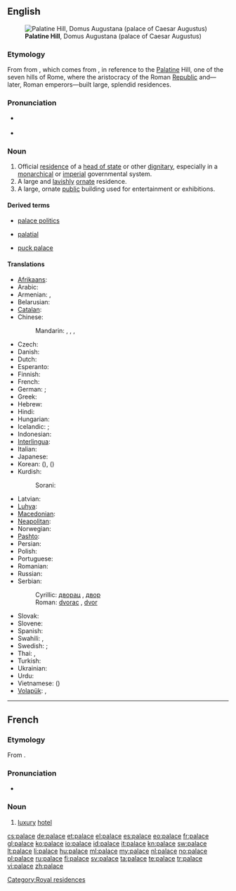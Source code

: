 {{also|Palace|pałace}}
==English==
{{wikipedia|mul=Taj Mahal}}
[[File:RomaPalatinoDalCircoMassimo.jpg|thumb|'''Palatine Hill''', Domus Augustana (palace of Caesar Augustus)]]
===Etymology===
From {{etyl|enm|en}} from {{etyl|fro|en}} {{term|palais|lang=fro}}, which comes from {{etyl|la}} {{term|Palatium|Palātium|lang=la}}, in reference to the [[Palatine]] Hill, one of the seven hills of Rome, where the aristocracy of the Roman [[republic|Republic]] and—later, Roman emperors—built large, splendid residences.

===Pronunciation===
* {{a|UK|US}} {{IPA|/ˈpæləs/}}
* {{audio|en-us-palace.ogg|Audio (US)}}

===Noun===
{{en-noun}}

# Official [[residence]] of a [[head of state]] or other [[dignitary]], especially in a [[monarchical]] or [[imperial]] governmental system.
# A large and [[lavish]]ly [[ornate]] residence.
# A large, ornate [[public]] building used for entertainment or exhibitions.

====Derived terms====
{{rel-top3|Terms derived from ''palace''}}
* [[palace politics]]
{{rel-mid3}}
* [[palatial]]
{{rel-mid3}}
* [[puck palace]]
{{rel-bottom}}

====Translations====
{{trans-top|large, lavish residence}}
* [[Afrikaans]]: {{t-|af|paleis|xs=Afrikaans}}
* Arabic: {{t|ar|قصر|m|tr=qaSr|sc=Arab}}
* Armenian: {{t|hy|պալատ|tr=palat}}, {{t-|hy|դղյակ|tr=dġyak}}
* Belarusian: {{t|be|палац|m|tr=palác|sc=Cyrl}}
* [[Catalan]]: {{t|ca|palau|m}}
* Chinese:
*: Mandarin: {{t|zh|宮殿|sc=Hani}}, {{t|zh|宫殿|tr=gōngdiàn|sc=Hani}}, {{t|zh|宮|sc=Hani}}, {{t|zh|宫|tr=gōng|sc=Hani}}
* Czech: {{t+|cs|palác|m}}
* Danish: {{t-|da|palads|n}}
* Dutch: {{t+|nl|paleis|n}}
* Esperanto: {{t|eo|palaco}}
* Finnish: {{t+|fi|palatsi}}
* French: {{t+|fr|palais|m}}
* German: {{t+|de|Palast|m}}; {{t+|de|Schloss|n}}
* Greek: {{t+|el|παλάτι|tr=paláti}}
* Hebrew: {{t+|he|ארמון|f|tr=armon|sc=Hebr}}
* Hindi: {{t|hi|महल|m|tr=mahal|sc=Deva}}
* Hungarian: {{t+|hu|palota}}
* Icelandic: {{t-|is|palata|f}}; {{t+|is|höll|f}}
* Indonesian: {{t+|id|istana|xs=Indonesian}}
* [[Interlingua]]: {{t|ia|palatio}}
* Italian: {{t+|it|palazzo|m}}
* Japanese: {{t|ja|宮殿|tr=きゅうでん, kyūden|sc=Jpan}}
* Korean: {{t|ko|궁|tr=gung|sc=Kore}} ({{t|ko|宮|sc=Kore}}), {{t|ko|궁전|tr=gungjeon|sc=Kore}} ({{t|ko|宮殿|sc=Kore}})
* Kurdish:
*: Sorani: {{t|ku|سه‌را|tr=sarA|sc=ku-Arab}}
{{trans-mid}}
* Latvian: {{t-|lv|pils|f|xs=Latvian}}
* [[Luhya]]: {{tø|luy|ekasri}}
* [[Macedonian]]: {{t-|mk|дворец|m|tr=dvórec}}
* [[Neapolitan]]: {{t|nap|palàzzo}}
* Norwegian: {{t|no|palass|n}}
* [[Pashto]]: {{t+|ps|ماڼۍ|f|tr=mānnəi|sc=ps-Arab|xs=Pashto}}
* Persian: {{t|fa|کاخ|tr=kâkh|sc=fa-Arab}}
* Polish: {{t-|pl|pałac|m}}
* Portuguese: {{t+|pt|palácio|m}}
* Romanian: {{t-|ro|palat}}
* Russian: {{t+|ru|дворец|m|tr=dvoréc}}
* Serbian:
*: Cyrillic: [[дворац]] {{m}}, [[двор]] {{m}}
*: Roman: [[dvorac]] {{m}}, [[dvor]] {{m}}
* Slovak: {{t|sk|palác|m}}
* Slovene: {{t+|sl|palača|f}}
* Spanish: {{t-|es|palacio|m}}
* Swahili: {{t+|sw|kasri|xs=Swahili}}, {{t+|sw|jum|xs=Swahili}}
* Swedish: {{t+|sv|palats|n}}; {{t+|sv|slott|n}}
* Thai: {{t|th|ตำหนัก|tr=dtam-nàk|sc=Thai}}, {{t|th|พระตำหนัก|tr=prá dtam-nàk|sc=Thai}}
* Turkish: {{t+|tr|saray}}
* Ukrainian: {{t|uk|палац|m|tr=palác|sc=Cyrl}}
* Urdu: {{t|ur|محل|m|tr=mahal|sc=ur-Arab}}
* Vietnamese: {{t|vi|cung điện}} ({{t|vi|宮殿}})
* [[Volapük]]: {{t|vo|ledom}}, {{t|vo|regadom}}
{{trans-bottom}}

[[Category:Royal residences]]

----

==French==
===Etymology===
From {{etyl|en|fr}} {{term|palace|lang=en}}.

===Pronunciation===
*{{IPA|/palas/|lang=fr}}

===Noun===
{{fr-noun|m}}

# [[luxury]] [[hotel]]

[[cs:palace]]
[[de:palace]]
[[et:palace]]
[[el:palace]]
[[es:palace]]
[[eo:palace]]
[[fr:palace]]
[[gl:palace]]
[[ko:palace]]
[[io:palace]]
[[id:palace]]
[[it:palace]]
[[kn:palace]]
[[sw:palace]]
[[lt:palace]]
[[li:palace]]
[[hu:palace]]
[[ml:palace]]
[[my:palace]]
[[nl:palace]]
[[no:palace]]
[[pl:palace]]
[[ru:palace]]
[[fi:palace]]
[[sv:palace]]
[[ta:palace]]
[[te:palace]]
[[tr:palace]]
[[vi:palace]]
[[zh:palace]]